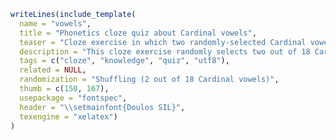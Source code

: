 ```r
writeLines(include_template(
  name = "vowels",
  title = "Phonetics cloze quiz about Cardinal vowels",
  teaser = "Cloze exercise in which two randomly-selected Cardinal vowels have to be described according to the three parameters vowel height, frontness-backness, and lip rounding.",
  description = "This cloze exercise randomly selects two out of 18 Cardinal vowels and then uses three single-choice elements each to describe their parameters. It is particularly well-suited for drop-down menus and also illustrates how Unicode symbols can be used for the phonetic transcriptions in the International Phonetic Alphabet (which requires the fontspec package in XeLaTeX for PDF output).",
  tags = c("cloze", "knowledge", "quiz", "utf8"),
  related = NULL,
  randomization = "Shuffling (2 out of 18 Cardinal vowels)",
  thumb = c(150, 167),
  usepackage = "fontspec",
  header = "\\setmainfont{Doulos SIL}",
  texengine = "xelatex")
)
```
